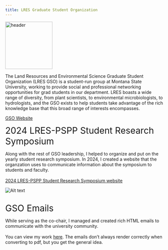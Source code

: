 ```yaml
---
title: LRES Graduate Student Organization
---
```


<!-- header -->
<img src="gso/headerz.png" alt="header" height="150">

The Land Resources and Environmental Science Graduate Student Organization (LRES GSO) is a student-run group at Montana State University, working to provide social and professional networking opportunities for grad students in our department. LRES boasts a wide range of diversity, from plant scientists, to environmental microbiologists, to hydrologists, and the GSO exists to help students take advantage of the rich knowledge base that this broad range of interests encompasses.

<a href="https://landresources.montana.edu/gso/" target="_blank">GSO Website</a>

<!-- symposium -->
<a href="projects/gso.qmd" style="text-decoration:none;">
  <span style="font-size:2em;">2024 LRES-PSPP Student Research Symposium</span>
</a>
  <span style="fonts-size:1em;"></span>  
<div class="box">  
Along with the rest of GSO leadership, I helped to organize and put on the yearly student research symposium. In 2024, I created a website that the organzation uses to communicate information about the symposium to students and faculty. 
<br>  
<a href="https://lres-research-symposium.weebly.com" target="_blank">2024 LRES-PSPP Student Research Symposium website</a>

<img src="gso/symposiumlogo.png" alt="Alt text" style="max-width: 200px; height: auto;">
</div>

<br>
<!-- emails -->
<a href="projects/gso.qmd" style="text-decoration:none;">
  <span style="font-size:2em;">GSO Emails</span>
</a>
  <span style="fonts-size:1em;"></span>  
<div class="box">  
While serving as the co-chair, I managed and created rich HTML emails to communicate with the university community. 
<br>   
You can view my work [here](gso/emails/symposium-email-3-28.pdf). The emails don't always render correctly when converting to pdf, but you get the general idea.
</div>
